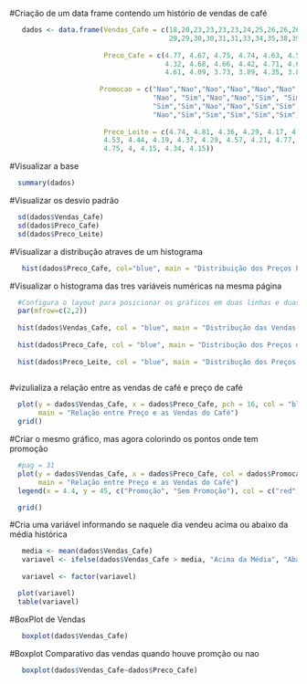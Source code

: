 
#Criação de um data frame contendo um histório de vendas de café
```r
   dados <- data.frame(Vendas_Cafe = c(18,20,23,23,23,23,24,25,26,26,26,26,27,28,28,
                                       29,29,30,30,31,31,33,34,35,38,39,41,44,44,46),
                       
                       Preco_Cafe = c(4.77, 4.67, 4.75, 4.74, 4.63, 4.56, 4.59, 4.75, 4.75, 4.49, 4.41,
                                      4.32, 4.68, 4.66, 4.42, 4.71, 4.66, 4.46, 4.36, 4.47, 4.43, 4.4,
                                      4.61, 4.09, 3.73, 3.89, 4.35, 3.84, 3.81, 3.79),
                       
                      Promocao = c("Nao","Nao","Nao","Nao","Nao","Nao","Nao","Nao", "Sim",
                                   "Nao", "Sim","Nao","Nao","Sim", "Sim", "Nao", "Sim", 
                                   "Sim","Sim","Nao","Nao","Sim","Sim","Sim", 
                                   "Nao","Sim","Sim","Sim","Sim","Sim"),
                       
                       Preco_Leite = c(4.74, 4.81, 4.36, 4.29, 4.17, 4.66, 4.73, 4.11, 4.21, 4.25, 4.62,
                       4.53, 4.44, 4.19, 4.37, 4.29, 4.57, 4.21, 4.77, 4, 4.31, 4.34, 4.05, 4.73, 4.07,
                       4.75, 4, 4.15, 4.34, 4.15))
```

#Visualizar a base

```r
  summary(dados)
```

#Visualizar os desvio padrão

```r
  sd(dados$Vendas_Cafe)
  sd(dados$Preco_Cafe)
  sd(dados$Preco_Leite)
```

#Visualizar a distribução atraves de um histograma
```r
   hist(dados$Preco_Cafe, col="blue", main = "Distribuição dos Preços Praticados para o Café")
```

#Visualizar o histograma das tres variáveis numéricas na mesma página

```r
  #Configura o layout para posicionar os gráficos em duas linhas e duas colunas
  par(mfrow=c(2,2))
  
  hist(dados$Vendas_Cafe, col = "blue", main = "Distribução das Vendas de Café")
  
  hist(dados$Preco_Cafe, col = "blue", main = "Distribução dos Preços de Café")
  
  hist(dados$Preco_Leite, col = "blue", main = "Distribução dos Preços de Leite")
  
```
#vizulializa a relação entre as vendas de café e preço de café

```r
  plot(y = dados$Vendas_Cafe, x = dados$Preco_Cafe, pch = 16, col = "blue", xlab = "Preço", ylab = "Vendas",
       main = "Relação entre Preço e as Vendas do Café")
  grid()
```
#Criar o mesmo gráfico, mas agora colorindo os pontos onde tem promoção

```r
  #pag = 31
  plot(y = dados$Vendas_Cafe, x = dados$Preco_Cafe, col = dados$Promocao, pch = 16, xlab = "Preço", ylab = "Vendas",
       main = "Relação entre Preço e as Vendas do Café")
  legend(x = 4.4, y = 45, c("Promoção", "Sem Promoção"), col = c("red", "black"), pch = c(16,16))

  grid()
```

#Cria uma variável  informando se naquele dia vendeu acima ou abaixo da média histórica

```r
   media <- mean(dados$Vendas_Cafe)
   variavel <- ifelse(dados$Vendas_Cafe > media, "Acima da Média", "Abaixo da Média")
   
   variavel <- factor(variavel)
```

```r
  plot(variavel)
  table(variavel)
```

#BoxPlot de Vendas

```r
   boxplot(dados$Vendas_Cafe)
```

#Boxplot Comparativo das vendas quando houve promção ou nao

```r
   boxplot(dados$Vendas_Cafe~dados$Preco_Cafe)
```
